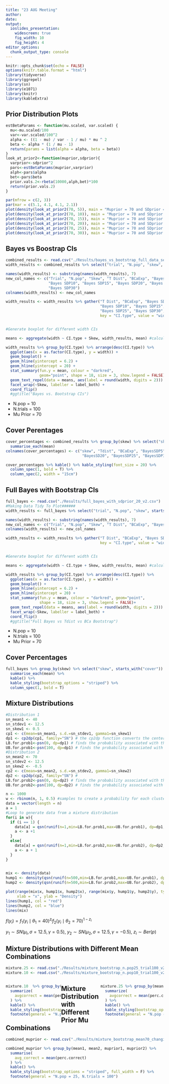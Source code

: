 ```yaml
---
title: "23 AUG Meeting"
author: 
date: 
output: 
  ioslides_presentation:
    widescreen: true
    fig_width: 10
    fig_height: 4
editor_options: 
  chunk_output_type: console
---
```


```r
knitr::opts_chunk$set(echo = FALSE)
options(knitr.table.format = "html")
library(tidyverse)
library(ggrepel)
library(sn)
library(e1071)
library(knitr)
library(kableExtra)
```

## Prior Distribution Plots

```r
estBetaParams <- function(mu.scaled, var.scaled) {
  mu<-mu.scaled/100
  var<-var.scaled/100^2
  alpha <- ((1 - mu) / var - 1 / mu) * mu ^ 2
  beta <- alpha * (1 / mu - 1)
  return(params = list(alpha = alpha, beta = beta))
}
look_at_prior2<-function(muprior,sdprior){
  varprior<-sdprior^2
  pars<-estBetaParams(muprior,varprior)
  alph<-pars$alpha
  bet<-pars$beta
  prior.vals.2<-rbeta(10000,alph,bet)*100
  return(prior.vals.2)
}
```
```r
par(mfrow = c(2, 3))
par(mar = c(5.1, 4.1, 4.1, 2.1))
plot(density(look_at_prior2(70, 5)), main = "Muprior = 70 and SDprior = 5")
plot(density(look_at_prior2(70, 10)), main = "Muprior = 70 and SDprior = 10")
plot(density(look_at_prior2(70, 15)), main = "Muprior = 70 and SDprior = 15")
plot(density(look_at_prior2(70, 20)), main = "Muprior = 70 and SDprior = 20")
plot(density(look_at_prior2(70, 25)), main = "Muprior = 70 and SDprior = 25")
plot(density(look_at_prior2(70, 30)), main = "Muprior = 70 and SDprior = 30")
```

## Bayes vs Boostrap CIs

```r
combined_results <- read.csv("./Results/bayes_vs_bootstrap_full_data_set.csv")
width_results <- combined_results %>% select("trial", "N.pop", "skew", starts_with("width"))

names(width_results) <- substring(names(width_results), 7)
new_col_names <- c("Trial", "N.pop", "Skew", "T Dist", "BCaExp", "Bayes SDP5", 
                   "Bayes SDP10", "Bayes SDP15", "Bayes SDP20", "Bayes SDP25",
                   "Bayes SDP30")
colnames(width_results) <- new_col_names

width_results <- width_results %>% gather("T Dist", "BCaExp", "Bayes SDP5", 
                                          "Bayes SDP10", "Bayes SDP15", "Bayes SDP20", 
                                          "Bayes SDP25", "Bayes SDP30",
                                          key = "CI.type", value = "width")


#Generate boxplot for different width CIs

means <- aggregate(width ~ CI.type + Skew, width_results, mean) #calculate means by CI.type to generate labels
```
```r
width_results %>% group_by(CI.type) %>% arrange(desc(CI.type)) %>% 
  ggplot(aes(x = as.factor(CI.type), y = width)) +
  geom_boxplot() +
  geom_hline(yintercept = 6.2) +
  geom_hline(yintercept = 20) +
  stat_summary(fun.y = mean, colour = "darkred", 
               geom="point", shape = 18, size = 3, show.legend = FALSE)+
  geom_text_repel(data = means, aes(label = round(width, digits = 2))) +
  facet_wrap(~Skew, labeller = label_both) +
  coord_flip()
  #ggtitle("Bayes vs. Bootstrap CIs")
```
<div class="notes">
- N.pop = 10
- N.trials = 100
- Mu Prior = 70
</div>

## Cover Perentages

```r
cover_percentages <- combined_results %>% group_by(skew) %>% select("skew", starts_with("cover")) %>% 
  summarise_each(mean)
colnames(cover_percentages) <- c("skew", "Tdist", "BCaExp", "BayesSDP5", "BayesSDP10", "BayesSDP15",
                                  "BayesSD20", "BayesSDP25", "BayesSDP30")

cover_percentages %>% kable() %>% kable_styling(font_size = 20) %>% 
  column_spec(1, bold = T) %>% 
  column_spec(2, width = "15cm")
```

## Full Bayes with Bootstrap CIs {.smaller}

```r
full_bayes <- read.csv("./Results/full_bayes_with_sdprior_20_v2.csv")
#Making Data Tidy To Plot######
width_results <- full_bayes %>% select("trial", "N.pop", "skew", starts_with("width"))

names(width_results) <- substring(names(width_results), 7)
new_col_names <- c("Trial", "N.pop", "Skew", "T Dist", "BCaExp", "Bayes SDP20")
colnames(width_results) <- new_col_names

width_results <- width_results %>% gather("T Dist", "BCaExp", "Bayes SDP20", 
                                          key = "CI.type", value = "width")


#Generate boxplot for different width CIs

means <- aggregate(width ~ CI.type + Skew, width_results, mean) #calculate means by CI.type to generate labels

```
```r
width_results %>% group_by(CI.type) %>% arrange(desc(CI.type)) %>% 
  ggplot(aes(x = as.factor(CI.type), y = width)) +
  geom_boxplot() +
  geom_hline(yintercept = 6.2) +
  geom_hline(yintercept = 20) +
  stat_summary(fun.y = mean, colour = "darkred", geom="point", 
               shape = 18, size = 3, show.legend = FALSE)+
  geom_text_repel(data = means, aes(label = round(width, digits = 2))) +
  facet_wrap(~Skew, labeller = label_both) +
  coord_flip()
  #ggtitle("Full Bayes vs Tdist vs BCa Bootstrap")
```
<div class="notes">
- N.pop = 10
- N.trials = 100
- Mu Prior = 70
</div>

## Cover Percentages

```r
full_bayes %>% group_by(skew) %>% select("skew", starts_with("cover")) %>% 
  summarise_each(mean) %>% 
  kable() %>% 
  kable_styling(bootstrap_options = "striped") %>% 
  column_spec(1, bold = T)
```

## Mixture Distributions {.smaller}

```r
#Distribution 1
sn_mean1 <- 40
sn_stdev1 <- 12.5
sn_skew1 <- 0.5  
cp1 <- c(mean=sn_mean1, s.d.=sn_stdev1, gamma1=sn_skew1)
dp1 <- cp2dp(cp1, family="SN") # the cp2dp function converts the centered parameterization
LB.for.prob1<-psn(0, dp=dp1) # finds the probability associated with the minimum SUS
UB.for.prob1<-psn(100, dp=dp1) # finds the probability associated with the maximum SUS
#Distribution 2
sn_mean2 <- 70
sn_stdev2 <- 12.5
sn_skew2 <- -0.5  
cp2 <- c(mean=sn_mean2, s.d.=sn_stdev2, gamma1=sn_skew2)
dp2 <- cp2dp(cp2, family="SN") # 
LB.for.prob2<-psn(0, dp=dp2) # finds the probability associated with the minimum SUS
UB.for.prob2<-psn(100, dp=dp2) # finds the probability associated with the maximum SUS

n <- 1000
w <- rbinom(n, 1, 0.5) #samples to create a probability for each cluster
data = vector(length = n)
a = 1
#Loop to generate data from a mixture distribution
for(i in w){
  if (i == 1) {
    data[a] = qsn(runif(n=1,min=LB.for.prob1,max=UB.for.prob1), dp=dp1, solver="RFB")
    a <- a +1
  }
  else{
    data[a] = qsn(runif(n=1,min=LB.for.prob2,max=UB.for.prob2), dp=dp2, solver="RFB")
    a <- a + 1
  }
}
  
```
```r
mix <- density(data)
hump1 <- density(qsn(runif(n=500,min=LB.for.prob1,max=UB.for.prob1), dp=dp1, solver="RFB"))
hump2 <- density(qsn(runif(n=500,min=LB.for.prob2,max=UB.for.prob2), dp=dp2, solver="RFB"))

plot(range(mix$x, hump1$x, hump2$x), range(mix$y, hump1$y, hump2$y), type = "n", 
     xlab = "x", ylab = "Density")
lines(hump1, col = "red") 
lines(hump2, col = "blue")
lines(mix)

```
$f(y_{i}) = f_{1}(y_{i} \mid \theta_{1} = 40)^{z_{i}}f_{2}(y_{i} \mid \theta_{2} = 70)^{1-z_{i}}$

$y_{1} \sim SN(\mu_{i},  \sigma = 12.5, \gamma = 0.5)$, 
$y_{2} \sim SN(\mu_{2}, \sigma = 12.5, \gamma = -0.5)$, 
$z_{i} \sim Ber(p)$

## Mixture Distributions with Different Mean Combinations

<style>
.column-left{
  float: left;
  width: 35%;
}

.column-right{
  float: right;
  width: 40%;
}
</style>

```r
mixture.25 <- read.csv("./Results/mixture_bootstrap_n.pop25_trial100_v2.csv")
mixture.10 <- read.csv("./Results/mixture_bootstrap_n.pop10_trial100_v2.csv")
```
<div class = "column-right">
```r
mixture.25 %>% group_by(mean1, mean2) %>% 
  summarize(
    avgcorrect = mean(perc.correct)
  ) %>% 
  kable() %>% 
  kable_styling(bootstrap_options = "striped", full_width = F) %>% 
  footnote(general = "N.pop = 25, N.trials = 100")
```
</div>

<div class = "column-left">
```r
mixture.10  %>% group_by(mean1, mean2) %>% 
  summarize(
    avgcorrect = mean(perc.correct)
  ) %>% 
  kable() %>% 
  kable_styling(bootstrap_options = "striped", full_width = F) %>% 
  footnote(general = "N.pop = 10, N.trials = 100")
```
</div>


## Mixture Distribution with Different Prior Mu Combinations

```r
combined_muprior <- read.csv("./Results/mixture_bootstrap_mean70_changing_muprior.csv")

combined_muprior %>% group_by(mean1, mean2, muprior1, muprior2) %>% 
  summarise(
    avg_correct = mean(perc.correct)
  ) %>% 
  kable() %>% 
  kable_styling(bootstrap_options = "striped", full_width = F) %>% 
  footnote(general = "N.pop = 25, N.trials = 100")
```



